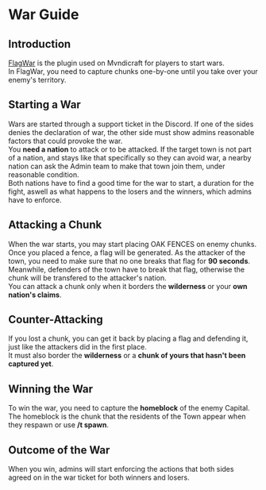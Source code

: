 # War Guide

## Introduction
[FlagWar](https://github.com/TownyAdvanced/FlagWar) is the plugin used on Mvndicraft for players to start wars.<br/>
In FlagWar, you need to capture chunks one-by-one until you take over your enemy's territory. <br/>

## Starting a War
Wars are started through a support ticket in the Discord. If one of the sides denies the declaration of war, the other side must show admins reasonable factors that could provoke the war.<br/>
You **need a nation** to attack or to be attacked. If the target town is not part of a nation, and stays like that specifically so they can avoid war, a nearby nation can ask the Admin team to make that town join them, under reasonable condition.<br/>
Both nations have to find a good time for the war to start, a duration for the fight, aswell as what happens to the losers and the winners, which admins have to enforce.<br/>

## Attacking a Chunk
When the war starts, you may start placing OAK FENCES on enemy chunks. <br/>
Once you placed a fence, a flag will be generated. As the attacker of the town, you need to make sure that no one breaks that flag for **90 seconds**. Meanwhile, defenders of the town have to break that flag, otherwise the chunk will be transfered to the attacker's nation. <br/>
You can attack a chunk only when it borders the **wilderness** or your **own nation's claims**. <br/>

## Counter-Attacking
If you lost a chunk, you can get it back by placing a flag and defending it, just like the attackers did in the first place. <br/>
It must also border the **wilderness** or a **chunk of yours that hasn't been captured yet**. <br/>

## Winning the War
To win the war, you need to capture the **homeblock** of the enemy Capital. <br/>
The homeblock is the chunk that the residents of the Town appear when they respawn or use **/t spawn**. <br/>

## Outcome of the War
When you win, admins will start enforcing the actions that both sides agreed on in the war ticket for both winners and losers. <br/>
